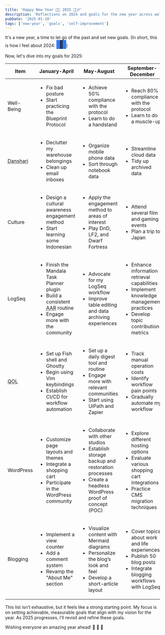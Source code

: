 ```yaml
---
title: 'Happy New Year 🚀🎉 2025 🍾🏌️‍♂️'
description: 'Reflections on 2024 and goals for the new year across well-being, culture, productivity, and more.'
pubDate: '2025-01-10'
tags: ['new-year', 'goals', 'self-improvement']
---
```


It's a new year, a time to let go of the past and set new goals. (In short, this is how I feel about 2024: <b style="width: 2rem;display: inline-block;background: #337bf6;font-size: 1.5rem;text-align: center;">🩶</b>)

Now, let's dive into my goals for 2025:

<table class="w-[75vw] relative text-[0.8rem] left-[-24%]">
  <thead>
    <tr>
      <th class="text-center">Item</th>
      <th class="text-center">January-April</th>
      <th class="text-center">May-August</th>
      <th class="text-center">September-December</th>
    </tr>
  </thead>
  <tbody>
    <tr>
      <td>Well-Being</td>
      <td>
        <ul class="list-none p-0 m-0">
          <li>Fix bad posture</li>
          <li>Start practicing the Blueprint Protocol</li>
        </ul>
      </td>
      <td>
        <ul class="list-none p-0 m-0">
          <li>Achieve 50% compliance with the protocol</li>
          <li>Learn to do a handstand</li>
        </ul>
      </td>
      <td>
        <ul class="list-none p-0 m-0">
          <li>Reach 80% compliance with the protocol</li>
          <li>Learn to do a muscle-up</li>
        </ul>
      </td>
    </tr>
    <tr>
      <td><abbr title="Decluttering">Danshari</abbr></td>
      <td>
        <ul class="list-none p-0 m-0">
          <li>Declutter my warehouse belongings</li>
          <li>Clean up email inboxes</li>
        </ul>
      </td>
      <td>
        <ul class="list-none p-0 m-0">
          <li>Organize mobile phone data</li>
          <li>Sort through notebook data</li>
        </ul>
      </td>
      <td>
        <ul class="list-none p-0 m-0">
          <li>Streamline cloud data</li>
          <li>Tidy up archived data</li>
        </ul>
      </td>
    </tr>
    <tr>
      <td>Culture</td>
      <td>
        <ul class="list-none p-0 m-0">
          <li>Design a cultural awareness engagement method</li>
          <li>Start learning some Indonesian</li>
        </ul>
      </td>
      <td>
        <ul class="list-none p-0 m-0">
          <li>Apply the engagement method to areas of interest</li>
          <li>Play DnD, LF2, and Dwarf Fortress</li>
        </ul>
      </td>
      <td>
        <ul class="list-none p-0 m-0">
          <li>Attend several film and gaming events</li>
          <li>Plan a trip to Japan</li>
        </ul>
      </td>
    </tr>
    <tr>
      <td>LogSeq</td>
      <td>
        <ul class="list-none p-0 m-0">
          <li>Finish the Mandala Task Planner plugin</li>
          <li>Build a consistent <abbr title="After-Action Review">AAR</abbr> routine</li>
          <li>Engage more with the community</li>
        </ul>
      </td>
      <td>
        <ul class="list-none p-0 m-0">
          <li>Advocate for my LogSeq workflow</li>
          <li>Improve table editing and data archiving experiences</li>
        </ul>
      </td>
      <td>
        <ul class="list-none p-0 m-0">
          <li>Enhance information retrieval capabilities</li>
          <li>Implement knowledge management practices</li>
          <li>Develop topic contribution metrics</li>
        </ul>
      </td>
    </tr>
    <tr>
      <td><abbr title="Quality of Life">QOL</abbr></td>
      <td>
        <ul class="list-none p-0 m-0">
          <li>Set up Fish shell and Ghostty</li>
          <li>Begin using Vim keybindings</li>
          <li>Establish CI/CD for workflow automation</li>
        </ul>
      </td>
      <td>
        <ul class="list-none p-0 m-0">
          <li>Set up a daily digest tool and routine</li>
          <li>Engage more with relevant communities</li>
          <li>Start using UiPath and Zapier</li>
        </ul>
      </td>
      <td>
        <ul class="list-none p-0 m-0">
          <li>Track manual operation costs</li>
          <li>Identify workflow pain points</li>
          <li>Gradually automate my workflow</li>
        </ul>
      </td>
    </tr>
    <tr>
      <td>WordPress</td>
      <td>
        <ul class="list-none p-0 m-0">
          <li>Customize page layouts and themes</li>
          <li>Integrate a shopping cart</li>
          <li>Participate in the WordPress community</li>
        </ul>
      </td>
      <td>
        <ul class="list-none p-0 m-0">
          <li>Collaborate with other studios</li>
          <li>Establish storage backup and restoration processes</li>
          <li>Create a headless WordPress proof of concept (POC)</li>
        </ul>
      </td>
      <td>
        <ul class="list-none p-0 m-0">
          <li>Explore different hosting options</li>
          <li>Evaluate various shopping cart integrations</li>
          <li>Practice CMS migration techniques</li>
        </ul>
      </td>
    </tr>
    <tr>
      <td>Blogging</td>
      <td>
        <ul class="list-none p-0 m-0">
          <li>Implement a view counter</li>
          <li>Add a comment system</li>
          <li>Revamp the "About Me" section</li>
        </ul>
      </td>
      <td>
        <ul class="list-none p-0 m-0">
          <li>Visualize content with Mermaid diagrams</li>
          <li>Personalize the blog’s look and feel</li>
          <li>Develop a short-article layout</li>
        </ul>
      </td>
      <td>
        <ul class="list-none p-0 m-0">
          <li>Cover topics about work and life experiences</li>
          <li>Publish 50 blog posts</li>
          <li>Integrate blogging workflows with LogSeq</li>
        </ul>
      </td>
    </tr>
  </tbody>
</table>

This list isn’t exhaustive, but it feels like a strong starting point. My focus is on setting achievable, measurable goals that align with my vision for the year. As 2025 progresses, I’ll revisit and refine these goals.

Wishing everyone an amazing year ahead! 🥳 🎊 🙌

